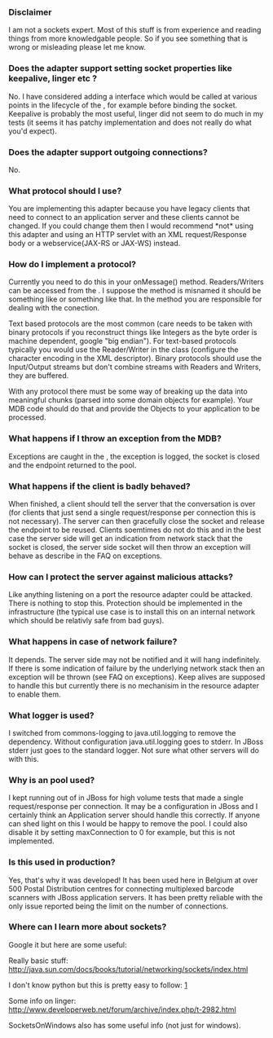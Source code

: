 === Disclaimer ===
I am not a sockets expert. Most of this stuff is from experience and reading things from more knowledgable people. So if you see something that is wrong or misleading please let me know.


=== Does the adapter support setting socket properties like keepalive, linger etc ?===
No. I have considered adding a {{{LifeCycleListener}}} interface which would be called at various points in the lifecycle of the {{{EndPoint}}}, for example before binding the socket. Keepalive is probably the most useful, linger did not seem to do much in my tests (it seems it has patchy implementation and does not really do what you'd expect).

=== Does the adapter support outgoing connections? ===
No.

=== What protocol should I use? ===
You are implementing this adapter because you have legacy clients that need to connect to an application server and these clients cannot be changed. If you could change them then I would recommend *not* using this adapter and using an HTTP servlet with an XML request/Response body or a webservice(JAX-RS or JAX-WS) instead. 

=== How do I implement a protocol? ===
Currently you need to do this in your onMessage() method. Readers/Writers can be accessed from the {{{SocketMessage}}}.  I suppose the {{{onMessage()}}} method is misnamed it should be something like {{{onConnectionUntilClose()}}} or something like that. In the {{{onMessage()}}} method you are responsible for dealing with the conection.

Text based protocols are the most common (care needs to be taken with binary protocols if you reconstruct things like Integers as the byte order is machine dependent, google "big endian"). For text-based protocols typically you would use the Reader/Writer in the {{{SocketMessage}}} class (configure the character encoding in the XML descriptor). Binary protocols should use the Input/Output streams but don't combine streams with Readers and Writers, they are buffered.

With any protocol there must be some way of breaking up the data into meaningful chunks (parsed into some domain objects for example). Your MDB code should do that and provide the Objects to your application to be processed.


===What happens if I throw an exception from the MDB? ===
Exceptions are caught in the {{{EndPoint}}}, the exception is logged, the socket is closed and the endpoint returned to the pool.

===What happens if the client is badly behaved? ===
When finished, a client should tell the server that the conversation is over (for clients that just send a single request/response per connection this is not necessary). The server can then gracefully close the socket and release the endpoint to be reused.
Clients soemtimes do not do this and in the best case the server side will get an indication from network stack that the socket is closed, the server side socket will then throw an exception will behave as describe in the FAQ on exceptions.

=== How can I protect the server against malicious attacks? ===
Like anything listening on a port the resource adapter could be attacked. There is nothing to stop this. Protection should be implemented in the infrastructure (the typical use case is to install this on an internal network which should be relativly safe from bad guys). 

=== What happens in case of network failure? ===
It depends. The server side may not be notified and it will hang indefinitely. If there is some indication of failure by the underlying network stack then an exception will be thrown (see FAQ on exceptions). Keep alives are supposed to handle this but currently there is no mechanisim in the resource adapter to enable them.

=== What logger is used? ===
I switched from commons-logging to java.util.logging to remove the dependency. Without configuration java.util.logging goes to stderr. In JBoss stderr just goes to the standard logger. Not sure what other servers will do with this.

=== Why is an {{{EndPoint}}} pool used? ===
I kept running out of {{{EndPoints}}} in JBoss for high volume tests that made a single request/response per connection. It may be a configuration in JBoss and I certainly think an Application server should handle this correctly. If anyone can shed light on this I would be happy to remove the pool. I could also disable it by setting maxConnection to 0 for example, but this is not implemented.

=== Is this used in production? ===
Yes, that's why it was developed! It has been used here in Belgium at over 500 Postal Distribution centres for connecting multiplexed barcode scanners with JBoss application servers. It has been pretty reliable with the only issue reported being the limit on the number of connections.

=== Where can I learn more about sockets? ===
Google it but here are some useful: 

Really basic stuff: http://java.sun.com/docs/books/tutorial/networking/sockets/index.html

I don't know python but this is pretty easy to follow: [http://www.amk.ca/python/howto/sockets/]

Some info on linger: http://www.developerweb.net/forum/archive/index.php/t-2982.html

SocketsOnWindows also has some useful info (not just for windows).